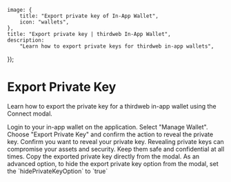 
	image: {
		title: "Export private key of In-App Wallet",
		icon: "wallets",
	},
	title: "Export private key | thirdweb In-App Wallet",
	description:
		"Learn how to export private keys for thirdweb in-app wallets",
});

# Export Private Key

Learn how to export the private key for a thirdweb in-app wallet using the Connect modal. 

<Steps>

  <Step title="Login">
    Login to your in-app wallet on the application.
  </Step>

  <Step title="Manage">
    Select "Manage Wallet".
    <DocImage src={ManageWallet} />
  </Step>

  <Step title="Export">
    Choose "Export Private Key" and confirm the action to reveal the private key.
    <DocImage src={ExportKey} />
  </Step>

  <Step title="Confirm">
	Confirm you want to reveal your private key.
    <Callout variant="warning" title="Secure Private Keys">
      Revealing private keys can compromise your assets and security. Keep them safe and confidential at all times.
    </Callout>
    <DocImage src={ConfirmReveal} />
  </Step>

  <Step title="Reveal">
    Copy the exported private key directly from the modal.
    <DocImage src={ExportedKey} />
  </Step>

</Steps>


<Callout variant="info" title="Advanced Configuration">
As an advanced option, to hide the export private key option from the modal, set the `hidePrivateKeyOption` to `true`
</Callout>